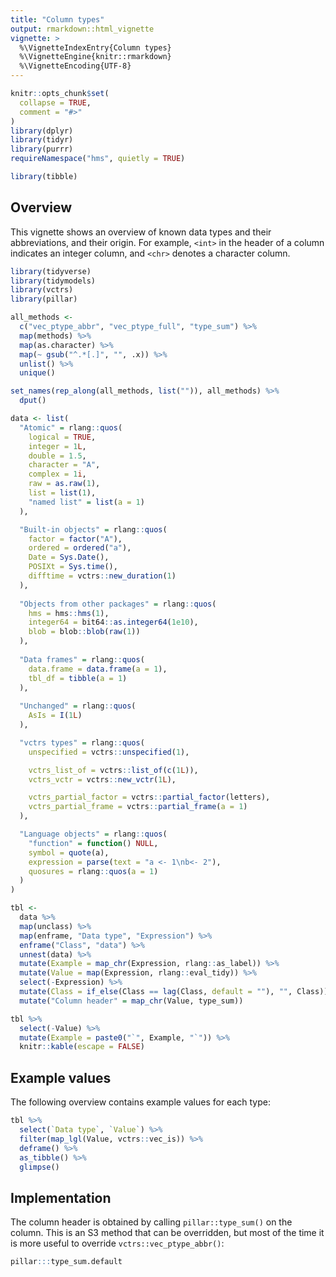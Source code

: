 ```yaml
---
title: "Column types"
output: rmarkdown::html_vignette
vignette: >
  %\VignetteIndexEntry{Column types}
  %\VignetteEngine{knitr::rmarkdown}
  %\VignetteEncoding{UTF-8}
---
```


```r
knitr::opts_chunk$set(
  collapse = TRUE,
  comment = "#>"
)
library(dplyr)
library(tidyr)
library(purrr)
requireNamespace("hms", quietly = TRUE)
```

```r
library(tibble)
```

## Overview

This vignette shows an overview of known data types and their abbreviations, and their origin.
For example, `<int>` in the header of a column indicates an integer column, and `<chr>` denotes a character column.

```r
library(tidyverse)
library(tidymodels)
library(vctrs)
library(pillar)

all_methods <-
  c("vec_ptype_abbr", "vec_ptype_full", "type_sum") %>% 
  map(methods) %>% 
  map(as.character) %>% 
  map(~ gsub("^.*[.]", "", .x)) %>% 
  unlist() %>% 
  unique()

set_names(rep_along(all_methods, list("")), all_methods) %>% 
  dput()
```



```r
data <- list(
  "Atomic" = rlang::quos(
    logical = TRUE,
    integer = 1L,
    double = 1.5,
    character = "A",
    complex = 1i,
    raw = as.raw(1),
    list = list(1),
    "named list" = list(a = 1)
  ),

  "Built-in objects" = rlang::quos(
    factor = factor("A"),
    ordered = ordered("a"),
    Date = Sys.Date(),
    POSIXt = Sys.time(),
    difftime = vctrs::new_duration(1)
  ),
  
  "Objects from other packages" = rlang::quos(
    hms = hms::hms(1),
    integer64 = bit64::as.integer64(1e10),
    blob = blob::blob(raw(1))
  ),
  
  "Data frames" = rlang::quos(
    data.frame = data.frame(a = 1),
    tbl_df = tibble(a = 1)
  ),
  
  "Unchanged" = rlang::quos(
    AsIs = I(1L)
  ),

  "vctrs types" = rlang::quos(
    unspecified = vctrs::unspecified(1),

    vctrs_list_of = vctrs::list_of(c(1L)),
    vctrs_vctr = vctrs::new_vctr(1L),

    vctrs_partial_factor = vctrs::partial_factor(letters),
    vctrs_partial_frame = vctrs::partial_frame(a = 1)
  ),

  "Language objects" = rlang::quos(
    "function" = function() NULL,
    symbol = quote(a),
    expression = parse(text = "a <- 1\nb<- 2"),
    quosures = rlang::quos(a = 1)
  )
)
```

```r
tbl <- 
  data %>% 
  map(unclass) %>% 
  map(enframe, "Data type", "Expression") %>% 
  enframe("Class", "data") %>%
  unnest(data) %>% 
  mutate(Example = map_chr(Expression, rlang::as_label)) %>% 
  mutate(Value = map(Expression, rlang::eval_tidy)) %>% 
  select(-Expression) %>% 
  mutate(Class = if_else(Class == lag(Class, default = ""), "", Class)) %>%
  mutate("Column header" = map_chr(Value, type_sum))
```

```r
tbl %>% 
  select(-Value) %>% 
  mutate(Example = paste0("`", Example, "`")) %>% 
  knitr::kable(escape = FALSE)
```

## Example values

The following overview contains example values for each type:

```r
tbl %>%
  select(`Data type`, `Value`) %>%
  filter(map_lgl(Value, vctrs::vec_is)) %>%
  deframe() %>% 
  as_tibble() %>% 
  glimpse()
```


## Implementation

The column header is obtained by calling `pillar::type_sum()` on the column.
This is an S3 method that can be overridden,
but most of the time it is more useful to override `vctrs::vec_ptype_abbr()`:

```r
pillar:::type_sum.default
```
